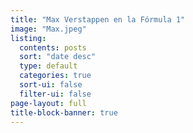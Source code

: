 ---
title: "Max Verstappen en la Fórmula 1"
image: "Max.jpeg"
listing:
  contents: posts
  sort: "date desc"
  type: default
  categories: true
  sort-ui: false
  filter-ui: false
page-layout: full
title-block-banner: true
---
